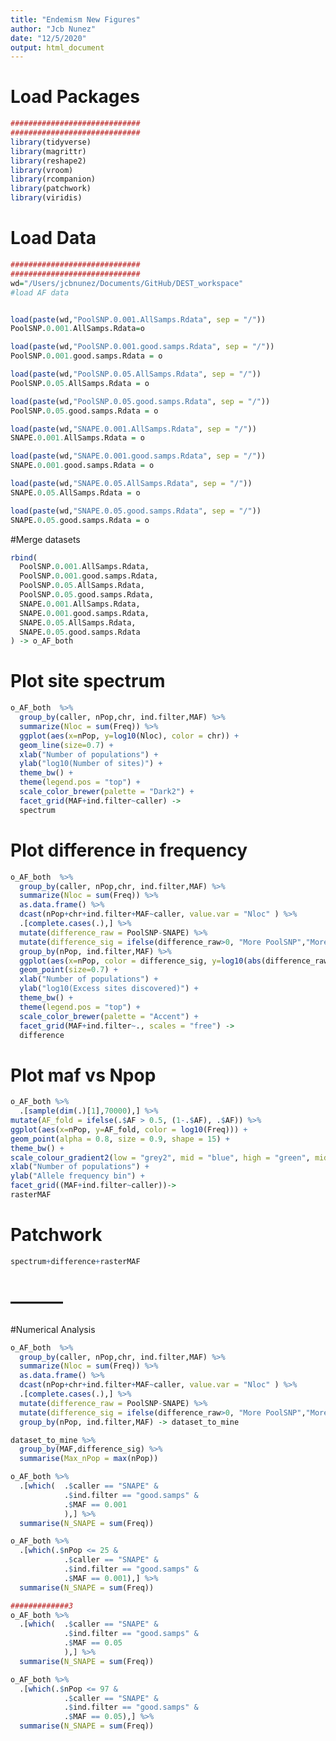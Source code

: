 ```yaml
---
title: "Endemism New Figures"
author: "Jcb Nunez"
date: "12/5/2020"
output: html_document
---
```


# Load Packages
```r
#############################
#############################
library(tidyverse)
library(magrittr)
library(reshape2)
library(vroom)
library(rcompanion)
library(patchwork)
library(viridis)
```

# Load Data
```r
#############################
#############################
wd="/Users/jcbnunez/Documents/GitHub/DEST_workspace"
#load AF data


load(paste(wd,"PoolSNP.0.001.AllSamps.Rdata", sep = "/"))
PoolSNP.0.001.AllSamps.Rdata=o

load(paste(wd,"PoolSNP.0.001.good.samps.Rdata", sep = "/"))
PoolSNP.0.001.good.samps.Rdata = o

load(paste(wd,"PoolSNP.0.05.AllSamps.Rdata", sep = "/"))
PoolSNP.0.05.AllSamps.Rdata = o

load(paste(wd,"PoolSNP.0.05.good.samps.Rdata", sep = "/"))
PoolSNP.0.05.good.samps.Rdata = o

load(paste(wd,"SNAPE.0.001.AllSamps.Rdata", sep = "/"))
SNAPE.0.001.AllSamps.Rdata = o

load(paste(wd,"SNAPE.0.001.good.samps.Rdata", sep = "/"))
SNAPE.0.001.good.samps.Rdata = o

load(paste(wd,"SNAPE.0.05.AllSamps.Rdata", sep = "/"))
SNAPE.0.05.AllSamps.Rdata = o

load(paste(wd,"SNAPE.0.05.good.samps.Rdata", sep = "/"))
SNAPE.0.05.good.samps.Rdata = o

```

#Merge datasets
```r
rbind(
  PoolSNP.0.001.AllSamps.Rdata,
  PoolSNP.0.001.good.samps.Rdata,
  PoolSNP.0.05.AllSamps.Rdata,
  PoolSNP.0.05.good.samps.Rdata,
  SNAPE.0.001.AllSamps.Rdata,
  SNAPE.0.001.good.samps.Rdata,
  SNAPE.0.05.AllSamps.Rdata,
  SNAPE.0.05.good.samps.Rdata
) -> o_AF_both
```


# Plot site spectrum
```r
o_AF_both  %>% 
  group_by(caller, nPop,chr, ind.filter,MAF) %>% 
  summarize(Nloc = sum(Freq)) %>%
  ggplot(aes(x=nPop, y=log10(Nloc), color = chr)) + 
  geom_line(size=0.7) + 
  xlab("Number of populations") +
  ylab("log10(Number of sites)") +
  theme_bw() +
  theme(legend.pos = "top") +
  scale_color_brewer(palette = "Dark2") +
  facet_grid(MAF+ind.filter~caller) -> 
  spectrum
```

# Plot difference in frequency
```r
o_AF_both  %>%
  group_by(caller, nPop,chr, ind.filter,MAF) %>% 
  summarize(Nloc = sum(Freq)) %>%
  as.data.frame() %>%
  dcast(nPop+chr+ind.filter+MAF~caller, value.var = "Nloc" ) %>%
  .[complete.cases(.),] %>%
  mutate(difference_raw = PoolSNP-SNAPE) %>%
  mutate(difference_sig = ifelse(difference_raw>0, "More PoolSNP","More SNAPE") ) %>%
  group_by(nPop, ind.filter,MAF) %>% 
  ggplot(aes(x=nPop, color = difference_sig, y=log10(abs(difference_raw)))) +
  geom_point(size=0.7) + 
  xlab("Number of populations") +
  ylab("log10(Excess sites discovered)") +
  theme_bw() +
  theme(legend.pos = "top") +
  scale_color_brewer(palette = "Accent") +
  facet_grid(MAF+ind.filter~., scales = "free") -> 
  difference
```

# Plot maf vs Npop
```r

o_AF_both %>%
  .[sample(dim(.)[1],70000),] %>%
mutate(AF_fold = ifelse(.$AF > 0.5, (1-.$AF), .$AF)) %>% 
ggplot(aes(x=nPop, y=AF_fold, color = log10(Freq))) + 
geom_point(alpha = 0.8, size = 0.9, shape = 15) + 
theme_bw() + 
scale_colour_gradient2(low = "grey2", mid = "blue", high = "green", midpoint = 3) +
xlab("Number of populations") +
ylab("Allele frequency bin") +
facet_grid((MAF+ind.filter~caller))-> 
rasterMAF

```

# Patchwork
```r
spectrum+difference+rasterMAF
```

# ---------

#Numerical Analysis
```r
o_AF_both  %>%
  group_by(caller, nPop,chr, ind.filter,MAF) %>% 
  summarize(Nloc = sum(Freq)) %>%
  as.data.frame() %>%
  dcast(nPop+chr+ind.filter+MAF~caller, value.var = "Nloc" ) %>%
  .[complete.cases(.),] %>%
  mutate(difference_raw = PoolSNP-SNAPE) %>%
  mutate(difference_sig = ifelse(difference_raw>0, "More PoolSNP","More SNAPE") ) %>%
  group_by(nPop, ind.filter,MAF) -> dataset_to_mine

dataset_to_mine %>% 
  group_by(MAF,difference_sig) %>%
  summarise(Max_nPop = max(nPop))

o_AF_both %>%
  .[which(  .$caller == "SNAPE" &
            .$ind.filter == "good.samps" &
            .$MAF == 0.001
            ),] %>% 
  summarise(N_SNAPE = sum(Freq))

o_AF_both %>%
  .[which(.$nPop <= 25 &
            .$caller == "SNAPE" &
            .$ind.filter == "good.samps" &
            .$MAF == 0.001),] %>% 
  summarise(N_SNAPE = sum(Freq))

#############3
o_AF_both %>%
  .[which(  .$caller == "SNAPE" &
            .$ind.filter == "good.samps" &
            .$MAF == 0.05
            ),] %>% 
  summarise(N_SNAPE = sum(Freq))

o_AF_both %>%
  .[which(.$nPop <= 97 &
            .$caller == "SNAPE" &
            .$ind.filter == "good.samps" &
            .$MAF == 0.05),] %>% 
  summarise(N_SNAPE = sum(Freq))
```

